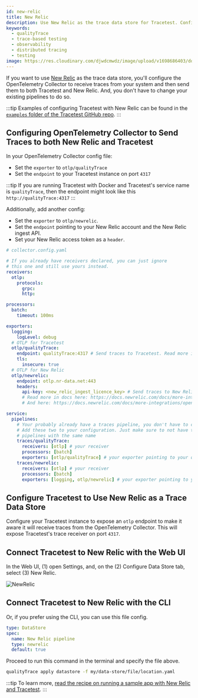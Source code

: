 ```yaml
---
id: new-relic
title: New Relic
description: Use New Relic as the trace data store for Tracetest. Configure the OpenTelemetry Collector to receive traces and forward them to both Tracetest and New Relic.
keywords:
  - qualityTrace
  - trace-based testing
  - observability
  - distributed tracing
  - testing
image: https://res.cloudinary.com/djwdcmwdz/image/upload/v1698686403/docs/Blog_Thumbnail_14_rsvkmo.jpg
---
```


If you want to use [New Relic](https://newrelic.com/) as the trace data store, you'll configure the OpenTelemetry Collector to receive traces from your system and then send them to both Tracetest and New Relic. And, you don't have to change your existing pipelines to do so.

:::tip
Examples of configuring Tracetest with New Relic can be found in the [`examples` folder of the Tracetest GitHub repo](https://github.com/intelops/qualityTrace/tree/main/examples).
:::

## Configuring OpenTelemetry Collector to Send Traces to both New Relic and Tracetest

In your OpenTelemetry Collector config file:

- Set the `exporter` to `otlp/qualityTrace`
- Set the `endpoint` to your Tracetest instance on port `4317`

:::tip
If you are running Tracetest with Docker and Tracetest's service name is `qualityTrace`, then the endpoint might look like this `http://qualityTrace:4317`
:::

Additionally, add another config:

- Set the `exporter` to `otlp/newrelic`.
- Set the `endpoint` pointing to your New Relic account and the New Relic ingest API.
- Set your New Relic access token as a `header`.

```yaml
# collector.config.yaml

# If you already have receivers declared, you can just ignore
# this one and still use yours instead.
receivers:
  otlp:
    protocols:
      grpc:
      http:

processors:
  batch:
    timeout: 100ms

exporters:
  logging:
    logLevel: debug
  # OTLP for Tracetest
  otlp/qualityTrace:
    endpoint: qualityTrace:4317 # Send traces to Tracetest. Read more in docs here:  https://docs.qualityTrace.io/configuration/connecting-to-data-stores/opentelemetry-collector
    tls:
      insecure: true
  # OTLP for New Relic
  otlp/newrelic:
    endpoint: otlp.nr-data.net:443
    headers:
      api-key: <new_relic_ingest_licence_key> # Send traces to New Relic.
      # Read more in docs here: https://docs.newrelic.com/docs/more-integrations/open-source-telemetry-integrations/opentelemetry/opentelemetry-setup/#collector-export
      # And here: https://docs.newrelic.com/docs/more-integrations/open-source-telemetry-integrations/opentelemetry/collector/opentelemetry-collector-basic/

service:
  pipelines:
    # Your probably already have a traces pipeline, you don't have to change it.
    # Add these two to your configuration. Just make sure to not have two
    # pipelines with the same name
    traces/qualityTrace:
      receivers: [otlp] # your receiver
      processors: [batch]
      exporters: [otlp/qualityTrace] # your exporter pointing to your qualityTrace instance
    traces/newrelic:
      receivers: [otlp] # your receiver
      processors: [batch]
      exporters: [logging, otlp/newrelic] # your exporter pointing to your lighstep account
```

## Configure Tracetest to Use New Relic as a Trace Data Store

Configure your Tracetest instance to expose an `otlp` endpoint to make it aware it will receive traces from the OpenTelemetry Collector. This will expose Tracetest's trace receiver on port `4317`.

## Connect Tracetest to New Relic with the Web UI

In the Web UI, (1) open Settings, and, on the (2) Configure Data Store tab, select (3) New Relic.

![NewRelic](../img/New-Relic-settings.png)

## Connect Tracetest to New Relic with the CLI

Or, if you prefer using the CLI, you can use this file config.

```yaml
type: DataStore
spec:
  name: New Relic pipeline
  type: newrelic
  default: true
```

Proceed to run this command in the terminal and specify the file above.

```bash
qualityTrace apply datastore -f my/data-store/file/location.yaml
```

:::tip
To learn more, [read the recipe on running a sample app with New Relic and Tracetest](/examples-tutorials/recipes/running-qualityTrace-with-new-relic).
:::
